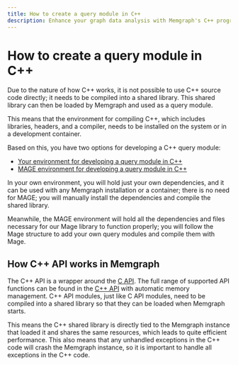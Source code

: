 ```yaml
---
title: How to create a query module in C++
description: Enhance your graph data analysis with Memgraph's C++ programming language integration. You can further explore C++ and more languages in our documentation. 
---
```



# How to create a query module in C++

Due to the nature of how C++ works, it is not possible to use C++ source code directly; it needs to be compiled into a shared library. This shared library can then be loaded by Memgraph and used as a query module.

This means that the environment for compiling C++, which includes libraries, headers, and a compiler, needs to be installed on the system or in a development container. 

Based on this, you have two options for developing a C++ query module:
- [Your environment for developing a query module in C++](/custom-query-modules/cpp/cpp-example#quickstart-gude-for-developing-a-query-module-in-c)
- [MAGE environment for developing a query module in C++](/custom-query-modules/cpp/cpp-example#developing-a-query-module-with-mage)

In your own environment, you will hold just your own dependencies, and it can be used with any Memgraph installation or a container; there is no need for MAGE; you will manually install the dependencies and compile the shared library. 

Meanwhile, the MAGE environment will hold all the dependencies and files necessary for our Mage library to function properly; you will follow the Mage structure to add your own query modules and compile them with Mage.

## How C++ API works in Memgraph 

The C++ API is a wrapper around the [C API](/custom-query-modules/c/c-api). The full range of supported API functions can be found in the [C++
API](/custom-query-modules/cpp/cpp-api) with automatic memory management. C++ API modules, just like C API modules, need
to be compiled into a shared library so that they can be loaded when Memgraph starts. 

This means the C++ shared library is directly tied to the Memgraph instance that loaded it and shares the same resources, which leads to quite efficient performance. 
This also means that any unhandled exceptions in the C++ code will crash the Memgraph instance, so it is important to handle all exceptions in the C++ code.
